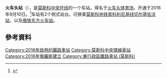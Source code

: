 {{multiple issues|
{{expand|time=2016-11-19T12:26:10+00:00}}
{{refimprove|time=2016-11-19T12:26:10+00:00}}
}}
{{Infobox station 
|name          = 火車頭
|native_name   = Локомотив
|native_name_lang=ru
|type          = Moscow Metro station
|image         = ES2G-033, Locomotive platform.jpg
|image_size    = 
|image_caption = 
|address       = 
|latitude      = 55.8039
|longitude     = 37.7459
|coordinates_display = yes
|line          = {{MOSMETRO-bull|14}} [[莫斯科中央環線|莫斯科中央環線]]
|other         = 
|structure     = 
|platform      = 2個[[側式月台|側式月台]]
|depth         = 
|levels        = 1
|tracks        = 2
|parking       = 
|opened        = 2016年9月10日
|closed        = 
|rebuilt       = 
|ADA           = 
|code          = 
|owned         = 
|zone          = 
|former        = 
|passengers    = 
|pass_year     = 
|pass_percent  = 
|pass_system   = 
|mpassengers   = 
}}
'''火车头站'''（{{lang-rus|Локомотив|Lokomotiv}}），是[[莫斯科中央环线|莫斯科中央环线]]的一个车站。得名于[[火车头体育场|火车头体育场]]。开通于2016年9月10日。<ref>{{cite web|url=http://www.m24.ru/articles/114976|title=Опубликована новая схема метро с МЦК|date=2016-08-31|publisher=[[Москва_24|Москва 24]]|accessdate=2016-09-01|archive-date=2016-09-01|archive-url=https://web.archive.org/web/20160901150758/http://www.m24.ru/articles/114976|dead-url=yes}}</ref>车站有2个侧式站台。可换乘[[莫斯科地铁|莫斯科地铁]][[索科利尼基线|索科利尼基线]][[切尔基佐沃站|切尔基佐沃站]]，以及[[莫斯科东站|俄铁东方火车站]]。

== 參考資料 ==
{{Reflist}}

{{莫斯科中央环线}}

[[Category:2016年啟用的鐵路車站|Category:2016年啟用的鐵路車站]]
[[Category:莫斯科中央環線車站|Category:莫斯科中央環線車站]]
[[Category:2016年俄羅斯建立|Category:2016年俄羅斯建立]]
[[Category:東行政區鐵路車站_(莫斯科)|Category:東行政區鐵路車站 (莫斯科)]]